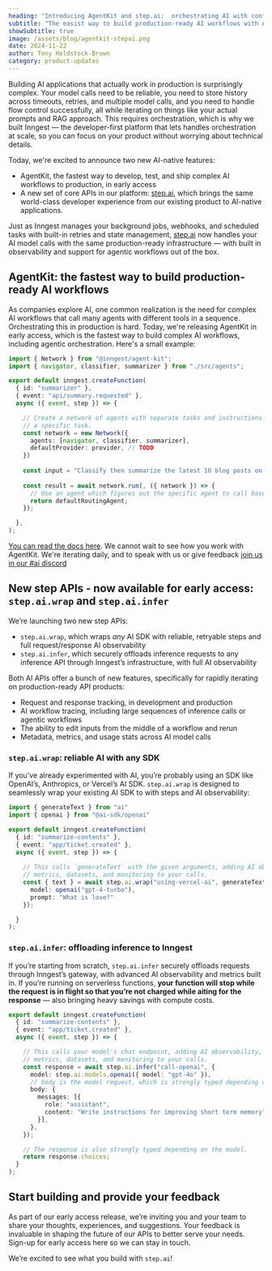 ```yaml
---
heading: "Introducing AgentKit and step.ai:  orchestrating AI with confidence"
subtitle: "The easist way to build production-ready AI workflows with AgentKit and step.ai"
showSubtitle: true
image: /assets/blog/agentkit-stepai.png
date: 2024-11-22
author: Tony Holdstock-Brown
category: product-updates
---
```


Building AI applications that actually work in production is surprisingly complex.  Your model calls need to be reliable, you need to store history across timeouts, retries, and multiple model calls,  and you need to handle flow control successfully, all while iterating on things like your actual prompts and RAG approach.  This requires orchestration, which is why we built Inngest — the developer-first platform that lets handles orchestration at scale, so you can focus on your product without worrying about technical details.

Today, we're excited to announce two new AI-native features:

- AgentKit, the fastest way to develop, test, and ship complex AI workflows to production, in early access
- A new set of core APIs in our platform: [step.ai](http://step.ai/), which brings the same world-class developer experience from our existing product to AI-native applications.

Just as Inngest manages your background jobs, webhooks, and scheduled tasks with built-in retries and state management, [step.ai](http://step.ai/) now handles your AI model calls with the same production-ready infrastructure — with built in observability and support for agentic workflows out of the box.

## AgentKit:  the fastest way to build production-ready AI workflows

As companies explore AI, one common realization is the need for complex AI workflows that call many agents with different tools in a sequence.  Orchestrating this in production is hard.  Today, we're releasing AgentKit in early access, which is the fastest way to build complex AI workflows, including agentic orchestration.  Here's a small example:

```ts
import { Network } from "@inngest/agent-kit";
import { navigator, classifier, summarizer } from "./src/agents";

export default inngest.createFunction(
  { id: "summarizer" },
  { event: "api/summary.requested" },
  async ({ event, step }) => {

    // Create a network of agents with separate tasks and instructions to solve
    // a specific task.
    const network = new Network({
      agents: [navigator, classifier, summarizer],
      defaultProvider: provider, // TODO
    })
    
    const input = "Classify then summarize the latest 10 blog posts on https://www.deeplearning.ai/blog/"
    
    const result = await network.run(, ({ network }) => {
      // Use an agent which figures out the specific agent to call based off of the network's history.
      return defaultRoutingAgent;
    });

  },
);
```

<a href="/docs/agent-kit/overview">You can read the docs here</a>.  We cannot wait to see how you work with AgentKit.  We're iterating daily, and to speak with us or give feedback <a href="https://www.inngest.com/discord?ref=agentkit-blog"> join us in our #ai discord</a>


## New step APIs - now available for early access: `step.ai.wrap` and `step.ai.infer`

We’re launching two new step APIs:

- `step.ai.wrap`, which wraps *any* AI SDK with reliable, retryable steps and full request/response AI observability
- `step.ai.infer`, which securely offloads inference requests to any inference API through Inngest’s infrastructure, with full AI observability

Both AI APIs offer a bunch of new features, specifically for rapidly iterating on production-ready API products:

- Request and response tracking, in development and production
- AI workflow tracing, including large sequences of inference calls or agentic workflows
- The ability to edit inputs from the middle of a workflow and rerun
- Metadata, metrics, and usage stats across AI model calls

### `step.ai.wrap`: reliable AI with any SDK

If you’ve already experimented with AI, you’re probably using an SDK like OpenAI’s, Anthropics, or Vercel’s AI SDK.  `step.ai.wrap` is designed to seamlessly wrap your existing AI SDK to with steps and AI observability:

```typescript
import { generateText } from "ai"
import { openai } from "@ai-sdk/openai"

export default inngest.createFunction(
  { id: "summarize-contents" },
  { event: "app/ticket.created" },
  async ({ event, step }) => {
  
    // This calls `generateText` with the given arguments, adding AI observability,
    // metrics, datasets, and monitoring to your calls.
    const { text } = await step.ai.wrap("using-vercel-ai", generateText, {
      model: openai("gpt-4-turbo"),
      prompt: "What is love?"
    });

  }
);
```

### `step.ai.infer`: offloading inference to Inngest

If you’re starting from scratch, `step.ai.infer` securely offloads requests through Inngest’s gateway, with advanced AI observability and metrics built in.  If you’re running on serverless functions, **your function will stop while the request is in flight so that you’re not charged while aiting for the response** — also bringing heavy savings with compute costs.

```ts {{ title: "TypeScript" }}
export default inngest.createFunction(
  { id: "summarize-contents" },
  { event: "app/ticket.created" },
  async ({ event, step }) => {

    // This calls your model's chat endpoint, adding AI observability,
    // metrics, datasets, and monitoring to your calls.
    const response = await step.ai.infer("call-openai", {
      model: step.ai.models.openai({ model: "gpt-4o" }),
      // body is the model request, which is strongly typed depending on the model
      body: {
        messages: [{
          role: "assistant",
          content: "Write instructions for improving short term memory",
        }],
      },
    });

    // The response is also strongly typed depending on the model.
    return response.choices;
  }
);
```

## Start building and provide your feedback

As part of our early access release, we’re inviting you and your team to share your thoughts, experiences, and suggestions. Your feedback is invaluable in shaping the future of our APIs to better serve your needs. Sign-up for early access here so we can stay in touch.

We’re excited to see what you build with `step.ai`!
